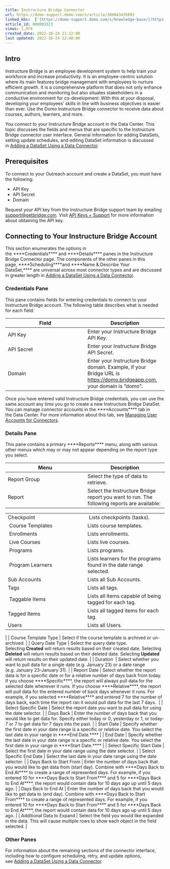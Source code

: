 ```yaml
---
title: Instructure Bridge Connector
url: https://domo-support.domo.com/s/article/360043435893
linked_kbs:  ['[https://domo-support.domo.com/s/knowledge-base/](https://domo-support.domo.com/s/knowledge-base/)', '[https://domo-support.domo.com/s/](https://domo-support.domo.com/s/)', '[https://domo-support.domo.com/s/topic/0TO5w000000ZammGAC](https://domo-support.domo.com/s/topic/0TO5w000000ZammGAC)', '[https://domo-support.domo.com/s/topic/0TO5w000000ZanLGAS](https://domo-support.domo.com/s/topic/0TO5w000000ZanLGAS)', '[https://domo-support.domo.com/s/topic/0TO5w000000ZaoQGAS](https://domo-support.domo.com/s/topic/0TO5w000000ZaoQGAS)', '[https://domo-support.domo.com/s/article/360042926274](https://domo-support.domo.com/s/article/360042926274)', '[https://domo-support.domo.com/s/article/360042926054](https://domo-support.domo.com/s/article/360042926054)', '[https://domo-support.domo.com/s/article/360043435893](https://domo-support.domo.com/s/article/360043435893)', '[https://domo-support.domo.com/s/topic/0TO5w000000ZaoQGAS/api-connectors](https://domo-support.domo.com/s/topic/0TO5w000000ZaoQGAS/api-connectors)', '[https://domo-support.domo.com/s/article/360043429933](https://domo-support.domo.com/s/article/360043429933)', '[https://domo-support.domo.com/s/article/360043429953](https://domo-support.domo.com/s/article/360043429953)', '[https://domo-support.domo.com/s/article/360042925494](https://domo-support.domo.com/s/article/360042925494)', '[https://domo-support.domo.com/s/article/360043429913](https://domo-support.domo.com/s/article/360043429913)', '[https://domo-support.domo.com/s/article/4408174643607](https://domo-support.domo.com/s/article/4408174643607)', '[https://domo-support.domo.com/s/login/](https://domo-support.domo.com/s/login/)']
article_id: 000003323
views: 1,074
created_date: 2022-10-24 21:12:00
last updated: 2022-10-24 22:40:00
---
```




Intro
-----


Instructure Bridge is an employee development system to help train your workforce and increase productivity. It is an employee-centric solution where its main features bridge management with employees to nurture efficient growth. It is a comprehensive platform that does not only enhance communication and monitoring but also situates stakeholders in a conductive environment for co-development. With this at your disposal, developing your employees’ skills in line with business objectives is easier than ever. Use the Domo Instructure Bridge connector to receive data about courses, authors, learners, and more.


You connect to your Instructure Bridge account in the Data Center. This topic discusses the fields and menus that are specific to the Instructure Bridge connector user interface. General information for adding DataSets, setting update schedules, and editing DataSet information is discussed in [Adding a DataSet Using a Data Connector](/s/article/360042926274).


Prerequisites
-------------


To connect to your Outreach account and create a DataSet, you must have the following:


* API Key
* API Secret
* Domain


Request your API key from the Instructure Bridge support team by emailing [support@getbridge.com](mailto:support@getbridge.com "mailto:support@getbridge.com"). Visit [API Keys + Support](https://docs.bridgeapp.com/doc/api/html/index.html) for more information about obtaining the API key.


Connecting to Your Instructure Bridge Account
---------------------------------------------


This section enumerates the options in the ****Credentials**** and ****Details**** panes in the Instructure Bridge Connector page. The components of the other panes in this page, ****Scheduling****and ****Name & Describe Your DataSet,**** are universal across most connector types and are discussed in greater length in [Adding a DataSet Using a Data Connector](/s/article/360042926274).


### Credentials Pane


This pane contains fields for entering credentials to connect to your Instructure Bridge account. The following table describes what is needed for each field:  




| Field | Description |
| --- | --- |
| API Key | Enter your Instructure Bridge API Key. |
| API Secret | Enter your Instructure Bridge API Secret. |
| Domain | Enter your Instructure Bridge domain. Example, if your Bridge URL is [https://domo.bridgeapp.com](https://domo.bridgeapp.com "https://domo.bridgeapp.com"), your domain is "domo". |


Once you have entered valid Instructure Bridge credentials, you can use the same account any time you go to create a new Instructure Bridge DataSet. You can manage connector accounts in the ****Accounts**** tab in the Data Center. For more information about this tab, see [Managing User Accounts for Connectors](/s/article/360042926054 "Managing User Accounts for Connectors").


### Details Pane


This pane contains a primary ****Reports**** menu, along with various other menus which may or may not appear depending on the report type you select.




| Menu | Description |
| --- | --- |
| Report Group | Select the type of data to retrieve. |
| Report | Select the Instructure Bridge report you want to run. The following reports are available:

|  |  |
| --- | --- |
| Checkpoint |  Lists checkpoints (tasks). |
|  Course Templates | Lists course templates. |
|  Enrollments | Lists enrollments. |
|  Live Courses | Lists live courses. |
|  Programs | Lists programs. |
|  Program Learners | Lists learners for the programs found in the date range selected. |
| Sub Accounts | Lists all Sub Accounts. |
| Tags | Lists all tags. |
|  Taggable Items | Lists all items capable of being tagged for each tag. |
| Tagged Items | Lists all tagged items for each tag. |
| Users | Lists all Users. |

 |
| Course Template Type | Select if the course template is archived or un-archived. |
| Query Date Type | Select the query date type. Selecting **Created** will return results based on their created date. Selecting **Deleted** will return results based on their deleted date. Selecting **Updated** will return results on their updated date. |
| Duration  | Select whether you want to pull data for a single date (e.g. January 23) or a date range (e.g. January 23-January 31). |
| Report Date | Select whether the report data is for a specific date or for a relative number of days back from today. If you choose ****Specific****, the report will always pull data for the selected date whenever it runs. If you choose ****Relative****, the report will pull data for the entered number of back days whenever it runs. For example, if you selected ****Relative**** and entered 7 for the number of days back, each time the report ran it would pull data for the last 7 days.  |
| Select Specific Date | Select the report date you want to pull data for using the date selector. |
| Days Back | Enter the number of days back that you would like to get data for. Specify either today or 0, yesterday or 1, or today-7 or 7 to get data for 7 days into the past. |
| Start Date | Specify whether the first date in your date range is a specific or relative date. You select the last date in your range in ****End Date.**** |
| End Date | Specify whether the last date in your date range is a specific or relative date. You select the first date in your range in ****Start Date.**** |
| Select Specific Start Date | Select the first date in your date range using the date selector. |
| Select Specific End Date | Select the last date in your date range using the date selector. |
| Days Back to Start From | Enter the number of days back that you would like to get data from (start day). Combine with ****Days Back to End At**** to create a range of represented days.
For example, if you entered 10 for ****Days Back to Start From**** and 5 for ****Days Back to End At****, the report would contain data for 10 days ago up until 5 days ago. |
| Days Back to End At | Enter the number of days back that you would like to get data to (end day). Combine with ****Days Back to Start From**** to create a range of represented days.
For example, if you entered 10 for ****Days Back to Start From**** and 5 for ****Days Back to End At****, the report would contain data for 10 days ago up until 5 days ago. |
| Additional Data to Expand | Select the field you would like expanded in the data. This will cause multiple rows to show each object in the field selected. |


### Other Panes


For information about the remaining sections of the connector interface, including how to configure scheduling, retry, and update options, see [Adding a DataSet Using a Data Connector](/s/article/360042926274).

